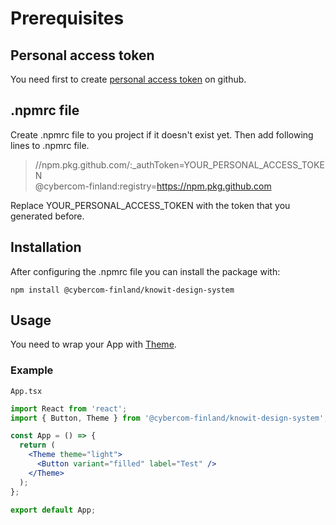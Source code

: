 
<Meta title="Design System/Usage" />

# Prerequisites

## Personal access token

You need first to create [personal access token](https://docs.github.com/en/authentication/keeping-your-account-and-data-secure/creating-a-personal-access-token) on github.

## .npmrc file

Create .npmrc file to you project if it doesn't exist yet. Then add following lines to .npmrc file.

> //npm.pkg.github.com/:\_authToken=YOUR_PERSONAL_ACCESS_TOKEN  
> @cybercom-finland:registry=https://npm.pkg.github.com

Replace YOUR_PERSONAL_ACCESS_TOKEN with the token that you generated before.

## Installation

After configuring the .npmrc file you can install the package with:

`npm install @cybercom-finland/knowit-design-system`

## Usage

You need to wrap your App with [Theme](/docs/utils-theme--docs).

### Example

`App.tsx`

```jsx
import React from 'react';
import { Button, Theme } from '@cybercom-finland/knowit-design-system';

const App = () => {
  return (
    <Theme theme="light">
      <Button variant="filled" label="Test" />
    </Theme>
  );
};

export default App;
```
